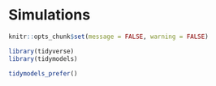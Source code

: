 # Simulations

```r
knitr::opts_chunk$set(message = FALSE, warning = FALSE)
```

```r
library(tidyverse)
library(tidymodels)

tidymodels_prefer()
```

